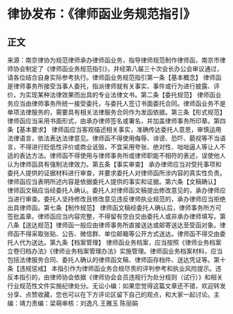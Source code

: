 # 律协发布：《律师函业务规范指引》
## 正文
来源：南京律协为规范律师承办律师函业务，指导律师规范制作律师函，南京市律师协会制定了《律师函业务规范指引》，并经第八届三十次会长办公会审议通过，请各位结合自身实际参考执行。律师函业务规范指引第一条【基本概念】 律师函是律师事务所接受当事人委托，指派律师就有关事实、事件或行为进行披露、评价，为实现某种法律效果而出具的专业法律文书。第二条【委托规范】 律师函业务应当由律师事务所统一接受委托，与委托人签订书面委托合同。律师函业务不是单项法律服务的，需要具有相关法律服务合同作为发函依据。第三条【形式规范】 律师函应当采用书面形式，由承办律师签名或署名，并加盖律师事务所印章。第四条【基本要求】 律师函应当客观描述相关事实，准确传达委托人意思，审慎运用法律语言，依法表达法律意见。律师函不得使用侮辱、诽谤、恐吓、藐视等不当语言，不得进行贬低性评价或商业诋毁，不宜采用夸张、绝对性、咄咄逼人等让人不适的表达方法。律师函不得使用与律师事务所或律师职能不相符的表述，误使他人认为律师函具有强制法律效力。第五条【事实审查】 承办律师应当对受托事项和委托人提供的证据材料进行审查，并要求委托人对律师函所涉内容的真实性负责。律师函应当表明所述内容是依据委托人提供的事实和证据。第六条【文稿确认】 律师函文稿应当经委托人确认。委托人对律师函文稿提出修改意见的，承办律师应当进行审查。委托人坚持修改且修改意见违反律师执业规范的，承办律师应当拒绝出具律师函。第七条【制作规范】 律师函文稿经委托人确认后，律师事务所方可签批盖章。律师函应当内容完整，不得留有空白交由委托人或非承办律师填写。第八条【送达规范】律师函一般应由律师事务所直接送达或邮寄送达至受函对象。律师函不得采取张贴、公告、微信群、单位邮箱等公开方式送达。律师函不得交由委托人代为送达。第九条【档案管理】 律师函业务档案，应当按照《律师业务档案立卷归档办法》《律师业务档案管理办法》实施管理。律师函业务档案材料，应当包括法律服务合同、委托人确认的律师函文稿、律师函存档件、送达凭证等。第十条【违规惩戒】 本指引作为律师函业务合规尽责的评判参考和执业风险提示。违反本指引的，由律师协会依据《律师协会会员违规行为处分规则（试行）》和相关行业规范性文件实施纪律处分。无讼小编：如果您觉得这篇文章还不错，欢迎转发分享、点赞收藏，您也可以在下方评论区留下自己的观点，和大家一起讨论。主编：靖力责编：梁萌审核：刘逸凡 王雅玉 陈丽娟